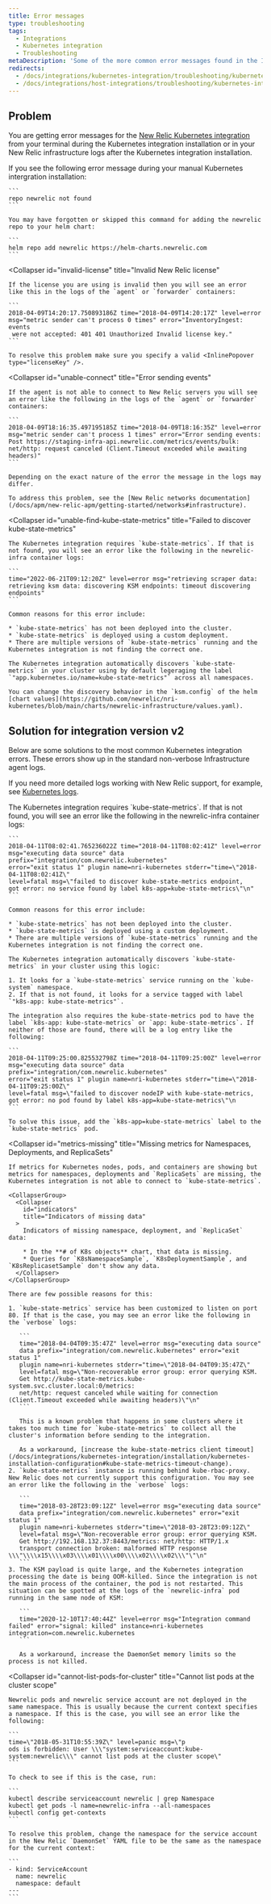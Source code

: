 ```yaml
---
title: Error messages
type: troubleshooting
tags:
  - Integrations
  - Kubernetes integration
  - Troubleshooting
metaDescription: 'Some of the more common error messages found in the Infrastructure agent logs for New Relic Kubernetes integration.'
redirects:
  - /docs/integrations/kubernetes-integration/troubleshooting/kubernetes-integration-troubleshooting-error-messages
  - /docs/integrations/host-integrations/troubleshooting/kubernetes-integration-troubleshooting-error-messages
---
```


## Problem

You are getting error messages for the [New Relic Kubernetes integration](/docs/integrations/host-integrations/host-integrations-list/kubernetes-monitoring-integration) from your terminal during the Kubernetes integration installation or in your New Relic infrastructure logs after the Kubernetes integration installation.

<CollapserGroup>
  <Collapser
    id="repo-newrelic-not-found"
    title="Repo newrelic not found"
  >
    If you see the following error message during your manual Kubernetes intergration installation:

    ```
    repo newrelic not found
    ```

    You may have forgotten or skipped this command for adding the newrelic repo to your helm chart:

    ```
    helm repo add newrelic https://helm-charts.newrelic.com
    ```

  </Collapser>

  <Collapser
    id="invalid-license"
    title="Invalid New Relic license"
  >
    If the license you are using is invalid then you will see an error like this in the logs of the `agent` or `forwarder` containers:

    ```
    2018-04-09T14:20:17.750893186Z time="2018-04-09T14:20:17Z" level=error 
    msg="metric sender can't process 0 times" error="InventoryIngest: events
     were not accepted: 401 401 Unauthorized Invalid license key."
    ```

    To resolve this problem make sure you specify a valid <InlinePopover type="licenseKey" />.

  </Collapser>

  <Collapser
    id="unable-connect"
    title="Error sending events"
  >
    If the agent is not able to connect to New Relic servers you will see an error like the following in the logs of the `agent` or `forwarder` containers:

    ```
    2018-04-09T18:16:35.497195185Z time="2018-04-09T18:16:35Z" level=error 
    msg="metric sender can't process 1 times" error="Error sending events: 
    Post https://staging-infra-api.newrelic.com/metrics/events/bulk: 
    net/http: request canceled (Client.Timeout exceeded while awaiting headers)"
    ```

    Depending on the exact nature of the error the message in the logs may differ.

    To address this problem, see the [New Relic networks documentation](/docs/apm/new-relic-apm/getting-started/networks#infrastructure).
  </Collapser>

  <Collapser
    id="unable-find-kube-state-metrics"
    title="Failed to discover kube-state-metrics"
  >
    The Kubernetes integration requires `kube-state-metrics`. If that is not found, you will see an error like the following in the newrelic-infra container logs:

    ```
    time="2022-06-21T09:12:20Z" level=error msg="retrieving scraper data: retrieving ksm data: discovering KSM endpoints: timeout discovering endpoints"
    ```

    Common reasons for this error include:

    * `kube-state-metrics` has not been deployed into the cluster.
    * `kube-state-metrics` is deployed using a custom deployment.
    * There are multiple versions of `kube-state-metrics` running and the Kubernetes integration is not finding the correct one.

    The Kubernetes integration automatically discovers `kube-state-metrics` in your cluster using by default legeraging the label `"app.kubernetes.io/name=kube-state-metrics"` across all namespaces.

    You can change the discovery behavior in the `ksm.config` of the helm [chart values](https://github.com/newrelic/nri-kubernetes/blob/main/charts/newrelic-infrastructure/values.yaml).

  </Collapser>

</CollapserGroup>


## Solution for integration version v2

Below are some solutions to the most common Kubernetes integration errors. These errors show up in the standard non-verbose Infrastructure agent logs.

If you need more detailed logs working with New Relic support, for example, see [Kubernetes logs](/docs/kubernetes-pixie/kubernetes-integration/troubleshooting/get-logs-version/).

<CollapserGroup>
  <Collapser
    id="unable-find-kube-state-metrics-v2"
    title="Failed to discover kube-state-metrics"
  >
    The Kubernetes integration requires `kube-state-metrics`. If that is not found, you will see an error like the following in the newrelic-infra container logs:

    ```
    2018-04-11T08:02:41.765236022Z time="2018-04-11T08:02:41Z" level=error 
    msg="executing data source" data prefix="integration/com.newrelic.kubernetes" 
    error="exit status 1" plugin name=nri-kubernetes stderr="time=\"2018-04-11T08:02:41Z\" 
    level=fatal msg=\"failed to discover kube-state-metrics endpoint, 
    got error: no service found by label k8s-app=kube-state-metrics\"\n"
    ```

    Common reasons for this error include:

    * `kube-state-metrics` has not been deployed into the cluster.
    * `kube-state-metrics` is deployed using a custom deployment.
    * There are multiple versions of `kube-state-metrics` running and the Kubernetes integration is not finding the correct one.

    The Kubernetes integration automatically discovers `kube-state-metrics` in your cluster using this logic:

    1. It looks for a `kube-state-metrics` service running on the `kube-system` namespace.
    2. If that is not found, it looks for a service tagged with label `"k8s-app: kube-state-metrics"`.

    The integration also requires the kube-state-metrics pod to have the label `k8s-app: kube-state-metrics` or `app: kube-state-metrics`. If neither of those are found, there will be a log entry like the following:

    ```
    2018-04-11T09:25:00.825532798Z time="2018-04-11T09:25:00Z" level=error 
    msg="executing data source" data prefix="integration/com.newrelic.kubernetes" 
    error="exit status 1" plugin name=nri-kubernetes stderr="time=\"2018-04-11T09:25:00Z\" 
    level=fatal msg=\"failed to discover nodeIP with kube-state-metrics, 
    got error: no pod found by label k8s-app=kube-state-metrics\"\n
    ```

    To solve this issue, add the `k8s-app=kube-state-metrics` label to the `kube-state-metrics` pod.
  </Collapser>

  <Collapser
    id="metrics-missing"
    title="Missing metrics for Namespaces, Deployments, and ReplicaSets"
  >
    If metrics for Kubernetes nodes, pods, and containers are showing but metrics for namespaces, deployments and `ReplicaSets` are missing, the Kubernetes integration is not able to connect to `kube-state-metrics`.

    <CollapserGroup>
      <Collapser
        id="indicators"
        title="Indicators of missing data"
      >
        Indicators of missing namespace, deployment, and `ReplicaSet` data:

        * In the **# of K8s objects** chart, that data is missing.
        * Queries for `K8sNamespaceSample`, `K8sDeploymentSample`, and `K8sReplicasetSample` don't show any data.
      </Collapser>
    </CollapserGroup>

    There are few possible reasons for this:

    1. `kube-state-metrics` service has been customized to listen on port 80. If that is the case, you may see an error like the following in the `verbose` logs:

       ```
       time="2018-04-04T09:35:47Z" level=error msg="executing data source" 
       data prefix="integration/com.newrelic.kubernetes" error="exit status 1" 
       plugin name=nri-kubernetes stderr="time=\"2018-04-04T09:35:47Z\" 
       level=fatal msg=\"Non-recoverable error group: error querying KSM. 
       Get http://kube-state-metrics.kube-system.svc.cluster.local:0/metrics: 
       net/http: request canceled while waiting for connection (Client.Timeout exceeded while awaiting headers)\"\n"
       ```

       This is a known problem that happens in some clusters where it takes too much time for `kube-state-metrics` to collect all the cluster's information before sending to the integration.

       As a workaround, [increase the kube-state-metrics client timeout](/docs/integrations/kubernetes-integration/installation/kubernetes-installation-configuration#kube-state-metrics-timeout-change).
    2. `kube-state-metrics` instance is running behind kube-rbac-proxy. New Relic does not currently support this configuration. You may see an error like the following in the `verbose` logs:

       ```
       time="2018-03-28T23:09:12Z" level=error msg="executing data source" 
       data prefix="integration/com.newrelic.kubernetes" error="exit status 1" 
       plugin name=nri-kubernetes stderr="time=\"2018-03-28T23:09:12Z\" 
       level=fatal msg=\"Non-recoverable error group: error querying KSM. 
       Get http://192.168.132.37:8443/metrics: net/http: HTTP/1.x 
       transport connection broken: malformed HTTP response \\\"\\\\x15\\\\x03\\\\x01\\\\x00\\\\x02\\\\x02\\\"\"\n"
       ```
    3. The KSM payload is quite large, and the Kubernetes integration processing the date is being OOM-killed. Since the integration is not the main process of the container, the pod is not restarted. This situation can be spotted at the logs of the `newrelic-infra` pod running in the same node of KSM:

       ```
       time="2020-12-10T17:40:44Z" level=error msg="Integration command failed" error="signal: killed" instance=nri-kubernetes integration=com.newrelic.kubernetes
       ```

       As a workaround, increase the DaemonSet memory limits so the process is not killed.
  </Collapser>

  <Collapser
    id="cannot-list-pods-for-cluster"
    title="Cannot list pods at the cluster scope"
  >
    Newrelic pods and newrelic service account are not deployed in the same namespace. This is usually because the current context specifies a namespace. If this is the case, you will see an error like the following:

    ```
    time=\"2018-05-31T10:55:39Z\" level=panic msg=\"p
    ods is forbidden: User \\\"system:serviceaccount:kube-system:newrelic\\\" cannot list pods at the cluster scope\"
    ```

    To check to see if this is the case, run:

    ```
    kubectl describe serviceaccount newrelic | grep Namespace
    kubectl get pods -l name=newrelic-infra --all-namespaces
    kubectl config get-contexts
    ```

    To resolve this problem, change the namespace for the service account in the New Relic `DaemonSet` YAML file to be the same as the namespace for the current context:

    ```
    - kind: ServiceAccount
      name: newrelic
      namespace: default
    ---
    ```
  </Collapser>
</CollapserGroup>
